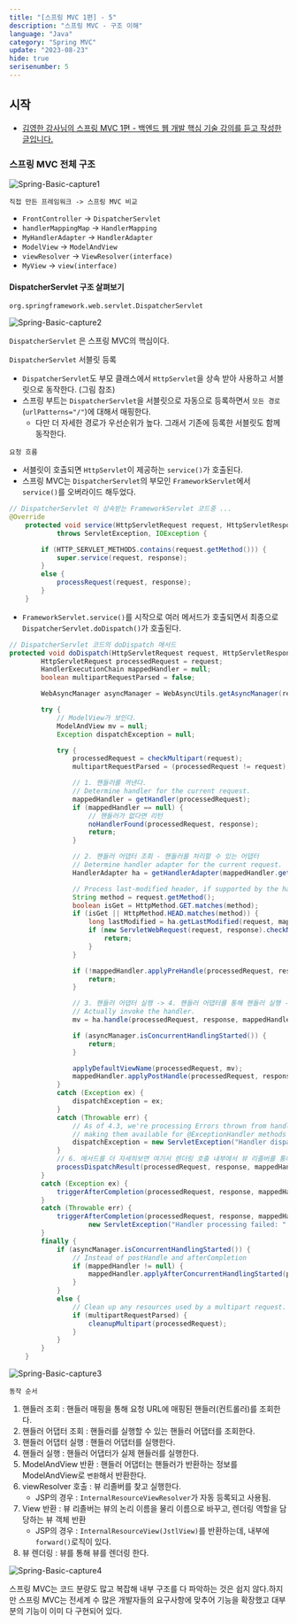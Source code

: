 ```yaml
---
title: "[스프링 MVC 1편] - 5"
description: "스프링 MVC - 구조 이해"
language: "Java"
category: "Spring MVC"
update: "2023-08-23"
hide: true
serisenumber: 5
---
```


## 시작

- [김영한 강사님의 스프링 MVC 1편 - 백엔드 웹 개발 핵심 기술 강의를 듣고 작성한 글입니다.](https://www.inflearn.com/course/%EC%8A%A4%ED%94%84%EB%A7%81-mvc-1)

### 스프링 MVC 전체 구조

![Spring-Basic-capture1](/snippets/springBasic/section5/capture1.png)

`직접 만든 프레임워크 -> 스프링 MVC 비교`
- `FrontController` -> `DispatcherServlet`
- `handlerMappingMap` -> `HandlerMapping`
- `MyHandlerAdapter` -> `HandlerAdapter`
- `ModelView` -> `ModelAndView`
- `viewResolver` -> `ViewResolver(interface)`
- `MyView` -> `view(interface)`

#### DispatcherServlet 구조 살펴보기

`org.springframework.web.servlet.DispatcherServlet`

![Spring-Basic-capture2](/snippets/springBasic/section5/capture2.png)

`DispatcherServlet` 은 스프링 MVC의 핵심이다.

`DispatcherServlet` 서블릿 등록
- `DispatcherServlet`도 부모 클래스에서 `HttpServlet`을 상속 받아 사용하고 서블릿으로 동작한다. (그림 참조)
- 스프링 부트는 `DispatcherServlet`을 서블릿으로 자동으로 등록하면서 `모든 경로`(`urlPatterns="/"`)에 대해서 매핑한다.
    - 다만 더 자세한 경로가 우선순위가 높다. 그래서 기존에 등록한 서블릿도 함께 동작한다.

`요청 흐름`
- 서블릿이 호출되면 `HttpServlet`이 제공하는 `service()`가 호출된다.
- 스프링 MVC는 `DispatcherServlet`의 부모인 `FrameworkServlet`에서 `service()`를 오버라이드 해두었다.
```java
// DispatcherServlet 이 상속받는 FrameworkServlet 코드중 ...
@Override
	protected void service(HttpServletRequest request, HttpServletResponse response)
			throws ServletException, IOException {

		if (HTTP_SERVLET_METHODS.contains(request.getMethod())) {
			super.service(request, response);
		}
		else {
			processRequest(request, response);
		}
	}
```
- `FrameworkServlet.service()`를 시작으로 여러 메서드가 호출되면서 최종으로 `DispatcherServlet.doDispatch()`가 호출된다.
```java
// DispatcherServlet 코드의 doDispatch 메서드
protected void doDispatch(HttpServletRequest request, HttpServletResponse response) throws Exception {
		HttpServletRequest processedRequest = request;
		HandlerExecutionChain mappedHandler = null;
		boolean multipartRequestParsed = false;

		WebAsyncManager asyncManager = WebAsyncUtils.getAsyncManager(request);

		try {
            // ModelView가 보인다.
			ModelAndView mv = null;
			Exception dispatchException = null;

			try {
				processedRequest = checkMultipart(request);
				multipartRequestParsed = (processedRequest != request);

                // 1. 핸들러를 꺼낸다.
				// Determine handler for the current request.
				mappedHandler = getHandler(processedRequest);
				if (mappedHandler == null) {
                    // 핸들러가 없다면 리턴
					noHandlerFound(processedRequest, response);
					return;
				}

                // 2. 핸들러 어댑터 조회 - 핸들러를 처리할 수 있는 어댑터
				// Determine handler adapter for the current request.
				HandlerAdapter ha = getHandlerAdapter(mappedHandler.getHandler());

				// Process last-modified header, if supported by the handler.
				String method = request.getMethod();
				boolean isGet = HttpMethod.GET.matches(method);
				if (isGet || HttpMethod.HEAD.matches(method)) {
					long lastModified = ha.getLastModified(request, mappedHandler.getHandler());
					if (new ServletWebRequest(request, response).checkNotModified(lastModified) && isGet) {
						return;
					}
				}

				if (!mappedHandler.applyPreHandle(processedRequest, response)) {
					return;
				}

                // 3. 핸들러 어댑터 실행 -> 4. 핸들러 어댑터를 통해 핸들러 실행 -> 5. ModelAndView 반환
				// Actually invoke the handler.
				mv = ha.handle(processedRequest, response, mappedHandler.getHandler());

				if (asyncManager.isConcurrentHandlingStarted()) {
					return;
				}

				applyDefaultViewName(processedRequest, mv);
				mappedHandler.applyPostHandle(processedRequest, response, mv);
			}
			catch (Exception ex) {
				dispatchException = ex;
			}
			catch (Throwable err) {
				// As of 4.3, we're processing Errors thrown from handler methods as well,
				// making them available for @ExceptionHandler methods and other scenarios.
				dispatchException = new ServletException("Handler dispatch failed: " + err, err);
			}
            // 6. 메서드를 더 자세히보면 여기서 렌더링 호출 내부에서 뷰 리졸버를 통해 뷰를 찾고 뷰로 이동시켜 렌더링한다.
			processDispatchResult(processedRequest, response, mappedHandler, mv, dispatchException);
		}
		catch (Exception ex) {
			triggerAfterCompletion(processedRequest, response, mappedHandler, ex);
		}
		catch (Throwable err) {
			triggerAfterCompletion(processedRequest, response, mappedHandler,
					new ServletException("Handler processing failed: " + err, err));
		}
		finally {
			if (asyncManager.isConcurrentHandlingStarted()) {
				// Instead of postHandle and afterCompletion
				if (mappedHandler != null) {
					mappedHandler.applyAfterConcurrentHandlingStarted(processedRequest, response);
				}
			}
			else {
				// Clean up any resources used by a multipart request.
				if (multipartRequestParsed) {
					cleanupMultipart(processedRequest);
				}
			}
		}
	}
```

![Spring-Basic-capture3](/snippets/springBasic/section5/capture3.png)

`동작 순서`  
1. 핸들러 조회 : 핸들러 매핑을 통해 요청 URL에 매핑된 핸들러(컨트롤러)를 조회한다.
2. 핸들러 어댑터 조회 : 핸들러를 실행할 수 있는 핸들러 어댑터를 조회한다.
3. 핸들러 어댑터 실행 : 핸들러 어댑터를 실행한다.
4. 핸들러 실행 : 핸들러 어댑터가 실제 핸들러를 실행한다.
5. ModelAndView 반환 : 핸들러 어댑터는 핸들러가 반환하는 정보를 ModelAndView로 `변환`해서 반환한다.
6. viewResolver 호출 : 뷰 리졸버를 찾고 실행한다.  
    - JSP의 경우 : `InternalResourceViewResolver`가 자동 등록되고 사용됨.
7. View 반환 : 뷰 리졸버는 뷰의 논리 이름을 물리 이름으로 바꾸고, 렌더링 역할을 담당하는 뷰 객체 반환
    - JSP의 경우 : `InternalResourceView(JstlView)`를 반환하는데, 내부에 `forward()`로직이 있다.
8. 뷰 렌더링 : 뷰를 통해 뷰를 렌더링 한다.

![Spring-Basic-capture4](/snippets/springBasic/section5/capture4.png)

스프링 MVC는 코드 분량도 많고 복잡해 내부 구조를 다 파악하는 것은 쉽지 않다.하지만 스프링 MVC는 전세계 수 많은 개발자들의 요구사항에 맞추어 기능을 확장했고 대부분의 기능이 이미 다 구현되어 있다.